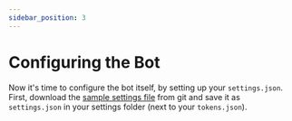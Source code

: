 ```yaml
---
sidebar_position: 3
---
```



# Configuring the Bot

Now it's time to configure the bot itself, by setting up your `settings.json`. First, download the [sample settings file](https://raw.githubusercontent.com/fluid-queue/fluid-queue/main/settings/settings.example.json) from git and save it as `settings.json` in your settings folder (next to your `tokens.json`).

<Configuring />